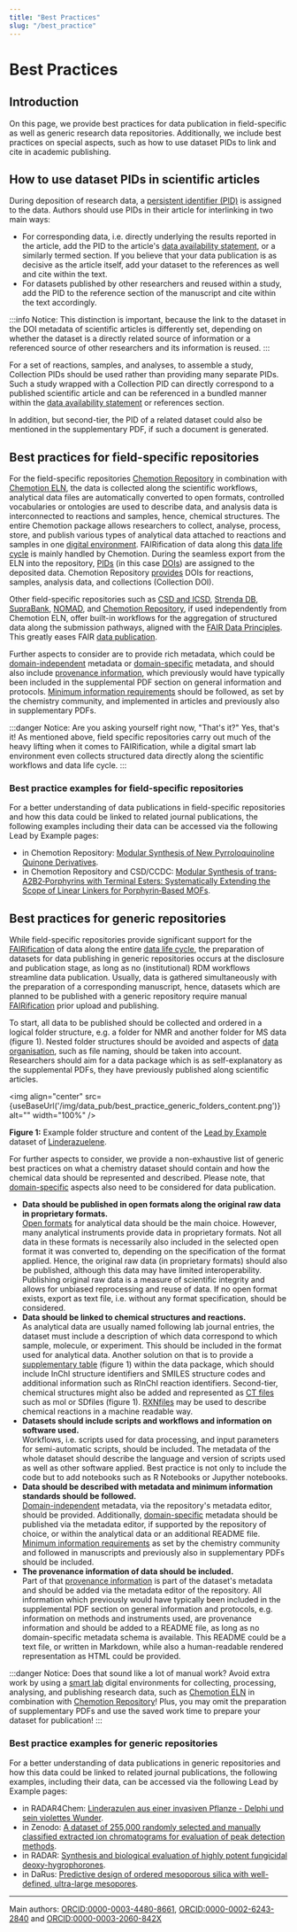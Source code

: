 ```yaml
---
title: "Best Practices"
slug: "/best_practice"
---
```



# Best Practices

## Introduction

On this page, we provide best practices for data publication in field-specific as well as generic research data repositories. Additionally, we include best practices on special aspects, such as how to use dataset PIDs to link and cite in academic publishing.

## How to use dataset PIDs in scientific articles

During deposition of research data, a [persistent identifier (PID)](/docs/pid) is assigned to the data. Authors should use PIDs in their article for interlinking in two main ways:

- For corresponding data, i.e. directly underlying the results reported in the article, add the PID to the article's [data availability statement](/docs/data_availability_statement), or a similarly termed section. If you believe that your data publication is as decisive as the article itself, add your dataset to the references as well and cite within the text. <!--Vielleicht eher "In order to specifically reference your data within the text, add your dataset to the refernces as well. -->
- For datasets published by other researchers and reused within a study, add the PID to the reference section of the manuscript and cite within the text accordingly.

:::info Notice:
This distinction is important, because the link to the dataset in the DOI metadata of scientific articles is differently set, depending on whether the dataset is a directly related source of information or a referenced source of other researchers and its information is reused.
:::

For a set of reactions, samples, and analyses, to assemble a study, Collection PIDs should be used rather than providing many separate PIDs. Such a study wrapped with a Collection PID can directly correspond to a published scientific article and can be referenced in a bundled manner within the [data availability statement](/docs/data_availability_statement) or references section.

In addition, but second-tier, the PID of a related dataset could also be mentioned in the supplementary PDF, if such a document is generated.

## Best practices for field-specific repositories

For the field-specific repositories [Chemotion Repository](/docs/choose_repository/#chemotion-repository---repository-for-molecules-and-research-data) in combination with [Chemotion ELN](/docs/chemotion_eln), the data is collected along the scientific workflows, analytical data files are automatically converted to open formats, controlled vocabularies or ontologies are used to describe data, and analysis data is interconnected to reactions and samples, hence, chemical structures. The entire Chemotion package allows researchers to collect, analyse, process, store, and publish various types of analytical data attached to reactions and samples in one [digital environment](/docs/smartlab). FAIRification of data along this [data life cycle](/docs/data_life_cycle) is mainly handled by Chemotion. During the seamless export from the ELN into the repository, [PIDs](/docs/pid) (in this case [DOIs](https://www.doi.org/)) are assigned to the deposited data. Chemotion Repository [provides](https://www.chemotion.net/docs/repo/doi) DOIs for reactions, samples, analysis data, and collections (Collection DOI).

Other field-specific repositories such as [CSD and ICSD](/docs/choose_repository/#csd-icsd---joint-ccdcfiz-access-structures-service), [Strenda DB](/docs/choose_repository/#strenda-db---repository-for-reporting-rnzymology-data), [SupraBank](/docs/choose_repository/#suprabank), [NOMAD](/docs/choose_repository/#nomad), and [Chemotion Repository](/docs/choose_repository/#chemotion-repository---repository-for-molecules-and-research-data), if used independently from Chemotion ELN, offer built-in workflows for the aggregation of structured data along the submission pathways, aligned with the [FAIR Data Principles](/docs/fair). This greatly eases FAIR [data publication](/docs/data_publication).

Further aspects to consider are to provide rich metadata, which could be [domain-independent](/docs/metadata/#domain-independent-metadata) metadata or [domain-specific](/docs/metadata/#domain-specific-metadata) metadata, and should also include [provenance information](/docs/provenance), which previously would have typically been included in the supplemental PDF section on general information and protocols. [Minimum information requirements](/docs/metadata/#minimum-information-standards-mi) should be followed, as set by the chemistry community, and implemented in articles and previously also in supplementary PDFs.

:::danger Notice:
Are you asking yourself right now, "That's it?" Yes, that's it! As mentioned above, field specific repositories carry out much of the heavy lifting when it comes to FAIRification, while a digital smart lab environment even collects structured data directly along the scientific workflows and data life cycle.
:::

### Best practice examples for field-specific repositories

For a better understanding of data publications in field-specific repositories and how this data could be linked to related journal publications, the following examples including their data can be accessed via the following Lead by Example pages:

- in Chemotion Repository: [Modular Synthesis of New Pyrroloquinoline Quinone Derivatives](/docs/datasets/?doi=10.1055/s-0041-1738426).
- in Chemotion Repository and CSD/CCDC: [Modular Synthesis of trans‐A2B2‐Porphyrins with Terminal Esters: Systematically Extending the Scope of Linear Linkers for Porphyrin‐Based MOFs](/docs/datasets/?doi=10.1002/chem.202003885).

## Best practices for generic repositories

While field-specific repositories provide significant support for the [FAIRification](/docs/fair) of data along the entire [data life cycle](/docs/data_life_cycle), the preparation of datasets for data publishing in generic repositories occurs at the disclosure and publication stage, as long as no (institutional) RDM workflows streamline data publication. Usually, data is gathered simultaneously with the preparation of a corresponding manuscript, hence, datasets which are planned to be published with a generic repository require manual [FAIRification](/docs/fair) prior upload and publishing.

To start, all data to be published should be collected and ordered in a logical folder structure, e.g. a folder for NMR and another folder for MS data (figure 1). Nested folder structures should be avoided and aspects of [data organisation](/docs/data_organisation), such as file naming, should be taken into account. Researchers should aim for a data package which is as self-explanatory as the supplemental PDFs, they have previously published along scientific articles.

<img align="center" src={useBaseUrl('/img/data_pub/best_practice_generic_folders_content.png')} alt="" width="100%" />

**Figure 1:** Example folder structure and content of the [Lead by Example](/docs/lbe_intro) dataset of [Linderazuelene](/docs/datasets/?doi=10.1002/ciuz.201900868).

For further aspects to consider, we provide a non-exhaustive list of generic best practices on what a chemistry dataset should contain and how the chemical data should be represented and described. Please note, that [domain-specific](/docs/domain_guide) aspects also need to be considered for data publication.

- **Data should be published in open formats along the original raw data in proprietary formats.**<br/>[Open formats](/docs/format_standards) for analytical data should be the main choice. However, many analytical instruments provide data in proprietary formats. Not all data in these formats is necessarily also included in the selected open format it was converted to, depending on the specification of the format applied. Hence, the original raw data (in proprietary formats) should also be published, although this data may have limited interoperability. Publishing original raw data is a measure of scientific integrity and allows for unbiased reprocessing and reuse of data. If no open format exists, export as text file, i.e. without any format specification, should be considered.
- **Data should be linked to chemical structures and reactions.**<br/>As analytical data are usually named following lab journal entries, the dataset must include a description of which data correspond to which sample, molecule, or experiment. This should be included in the format used for analytical data. Another solution on that is to provide a [supplementary table](/docs/machine-readable_chemical_structures/#provide-machine-readable-data-as-supplementary-table) (figure 1) within the data package, which should include InChI structure identifiers and SMILES structure codes and additional information such as RInChI reaction identifiers. Second-tier, chemical structures might also be added and represented as [CT files](/docs//ct_files) such as mol or SDfiles (figure 1). [RXNfiles](/docs//ct_files) may be used to describe chemical reactions in a machine readable way.
- **Datasets should include scripts and workflows and information on software used.**<br/>Workflows, i.e. scripts used for data processing, and input parameters for semi-automatic scripts, should be included. The metadata of the whole dataset should describe the language and version of scripts used as well as other software applied. Best practice is not only to include the code but to add notebooks such as R Notebooks or Jupyther notebooks.
- **Data should be described with metadata and minimum information standards should be followed.**<br/>[Domain-independent](/docs/metadata/#domain-independent-metadata) metadata, via the repository's metadata editor, should be provided. Additionally, [domain-specific](/docs/metadata/#domain-specific-metadata) metadata should be published via the metadata editor, if supported by the repository of choice, or within the analytical data or an additional README file. [Minimum information requirements](/docs/metadata/#minimum-information-standards-mi) as set by the chemistry community and followed in manuscripts and previously also in supplementary PDFs should be included.
- **The provenance information of data should be included.**<br/>Part of that [provenance information](/docs/provenance) is part of the dataset's metadata and should be added via the metadata editor of the repository. All information which previously would have typically been included in the supplemental PDF section on general information and protocols, e.g. information on methods and instruments used, are provenance information and should be added to a README file, as long as no domain-specific metadata schema is available. This README could be a text file, or written in Markdown, while also a human-readable rendered representation as HTML could be provided.

:::danger Notice:
Does that sound like a lot of manual work? Avoid extra work by using a [smart lab](/docs/smartlab) digital environments for collecting, processing, analysing, and publishing research data, such as [Chemotion ELN](/docs/chemotion_eln) in combination with [Chemotion Repository](/docs/choose_repository/#chemotion-repository---repository-for-molecules-and-research-data)! Plus, you may omit the preparation of supplementary PDFs and use the saved work time to prepare your dataset for publication!
:::

### Best practice examples for generic repositories

For a better understanding of data publications in generic repositories and how this data could be linked to related journal publications, the following examples, including their data, can be accessed via the following Lead by Example pages:

- in RADAR4Chem: [Linderazulen aus einer invasiven Pflanze - Delphi und sein violettes Wunder](/docs/datasets/?doi=10.1002/ciuz.201900868).
- in Zenodo: [A dataset of 255,000 randomly selected and manually classified extracted ion chromatograms for evaluation of peak detection methods](/docs/datasets/?doi=10.3390/metabo10040162).
- in RADAR: [Synthesis and biological evaluation of highly potent fungicidal deoxy-hygrophorones](/docs/datasets/?doi=10.3390/metabo10040162).
- in DaRus: [Predictive design of ordered mesoporous silica with well-defined, ultra-large mesopores](/docs/tba).

<!---
## Best practice to publish NMR data

tbd

## Best practice on relation types of related identifiers

tbd
--->

----
Main authors: [ORCID:0000-0003-4480-8661](https://orcid.org/0000-0003-4480-8661), [ORCID:0000-0002-6243-2840](https://orcid.org/0000-0002-6243-2840) and [ORCID:0000-0003-2060-842X](https://orcid.org/0000-0003-2060-842X)
